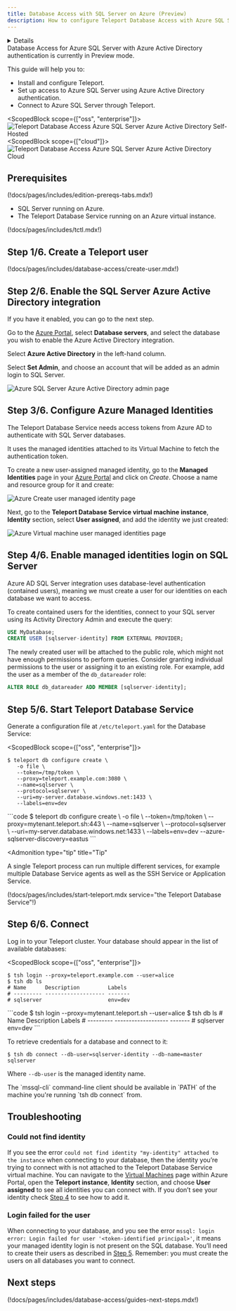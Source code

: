```yaml
---
title: Database Access with SQL Server on Azure (Preview)
description: How to configure Teleport Database Access with Azure SQL Server using Azure Active Directory authentication.
---
```


<Details
  title="Version warning"
  opened={true}
  scope={["oss", "enterprise"]}
  scopeOnly={true}
  min="11.0"
>
  Database Access for Azure SQL Server with Azure Active Directory authentication
  is available starting from Teleport `11.0`.
</Details>

<Admonition type="warning" title="Preview">
  Database Access for Azure SQL Server with Azure Active Directory authentication is
  currently in Preview mode.
</Admonition>

This guide will help you to:

- Install and configure Teleport.
- Set up access to Azure SQL Server using Azure Active Directory authentication.
- Connect to Azure SQL Server through Teleport.

<ScopedBlock scope={["oss", "enterprise"]}>
![Teleport Database Access Azure SQL Server Azure Active Directory Self-Hosted](../../../img/database-access/guides/sqlserver/sql-aad.png)
</ScopedBlock>
<ScopedBlock scope={["cloud"]}>
![Teleport Database Access Azure SQL Server Azure Active Directory Cloud](../../../img/database-access/guides/sqlserver/cloud-sql-aad.png)
</ScopedBlock>

## Prerequisites

(!docs/pages/includes/edition-prereqs-tabs.mdx!)

- SQL Server running on Azure.
- The Teleport Database Service running on an Azure virtual instance.

(!docs/pages/includes/tctl.mdx!)

## Step 1/6. Create a Teleport user

(!docs/pages/includes/database-access/create-user.mdx!)

## Step 2/6. Enable the SQL Server Azure Active Directory integration

If you have it enabled, you can go to the next step.

Go to the [Azure Portal](https://portal.azure.com/), select **Database
servers**, and select the database you wish to enable the Azure Active Directory
integration.

Select **Azure Active Directory** in the left-hand column.

Select **Set Admin**, and choose an account that will be added as an admin
login to SQL Server.

![Azure SQL Server Azure Active Directory admin page](../../../img/database-access/guides/sqlserver/azure-set-ad-admin.png)

## Step 3/6. Configure Azure Managed Identities

The Teleport Database Service needs access tokens from Azure AD to authenticate with
SQL Server databases.

It uses the managed identities attached to its Virtual Machine to fetch the
authentication token.

To create a new user-assigned managed identity, go to the **Managed Identities**
page in your [Azure Portal](https://portal.azure.com/#view/HubsExtension/BrowseResource/resourceType/Microsoft.ManagedIdentity%2FuserAssignedIdentities)
and click on *Create*. Choose a name and resource group for it and create:

![Azure Create user managed identity page](../../../img/database-access/guides/sqlserver/azure-user-managed-identity.png)

Next, go to the **Teleport Database Service virtual machine instance**,
**Identity** section, select **User assigned**, and add the identity we just
created:

![Azure Virtual machine user managed identities page](../../../img/database-access/guides/sqlserver/azure-attach-managed-identity-vm.png)

## Step 4/6. Enable managed identities login on SQL Server

Azure AD SQL Server integration uses database-level authentication (contained
users), meaning we must create a user for our identities on each database we
want to access.

To create contained users for the identities, connect to your SQL server using
its Activity Directory Admin and execute the query:
```sql
USE MyDatabase;
CREATE USER [sqlserver-identity] FROM EXTERNAL PROVIDER;
```

The newly created user will be attached to the public role, which might not
have enough permissions to perform queries. Consider granting individual
permissions to the user or assigning it to an existing role. For example, add
the user as a member of the `db_datareader` role:
```sql
ALTER ROLE db_datareader ADD MEMBER [sqlserver-identity];
```

## Step 5/6. Start Teleport Database Service

Generate a configuration file at `/etc/teleport.yaml` for the Database Service:

<ScopedBlock scope={["oss", "enterprise"]}>
```code
$ teleport db configure create \
   -o file \
   --token=/tmp/token \
   --proxy=teleport.example.com:3080 \
   --name=sqlserver \
   --protocol=sqlserver \
   --uri=my-server.database.windows.net:1433 \
   --labels=env=dev
```
</ScopedBlock>
<ScopedBlock scope={["cloud"]}>
```code
$ teleport db configure create \
   -o file \
   --token=/tmp/token \
   --proxy=mytenant.teleport.sh:443 \
   --name=sqlserver \
   --protocol=sqlserver \
   --uri=my-server.database.windows.net:1433 \
   --labels=env=dev
   --azure-sqlserver-discovery=eastus
```
</ScopedBlock>

<Admonition
  type="tip"
  title="Tip"
>
  A single Teleport process can run multiple different services, for example
  multiple Database Service agents as well as the SSH Service or Application
  Service.
  
</Admonition>

(!docs/pages/includes/start-teleport.mdx service="the Teleport Database Service"!)

## Step 6/6. Connect

Log in to your Teleport cluster. Your database should appear in the list of
available databases:

<ScopedBlock scope={["oss", "enterprise"]}>
```code
$ tsh login --proxy=teleport.example.com --user=alice
$ tsh db ls
# Name      Description         Labels
# --------- ------------------- -------
# sqlserver                     env=dev
```
</ScopedBlock>
<ScopedBlock scope={["cloud"]}>
```code
$ tsh login --proxy=mytenant.teleport.sh --user=alice
$ tsh db ls
# Name      Description         Labels
# --------- ------------------- -------
# sqlserver                     env=dev
```
</ScopedBlock>

To retrieve credentials for a database and connect to it:

```code
$ tsh db connect --db-user=sqlserver-identity --db-name=master sqlserver
```

Where `--db-user` is the managed identity name.

<Admonition type="note">
  The `mssql-cli` command-line client should be available in `PATH` of the machine
  you're running `tsh db connect` from.
</Admonition>

## Troubleshooting

### Could not find identity

If you see the error `could not find identity "my-identity" attached to the
instance` when connecting to your database, then the identity you’re trying to
connect with is not attached to the Teleport Database Service virtual machine.
You can navigate to the [Virtual Machines](https://portal.azure.com/#view/HubsExtension/BrowseResource/resourceType/Microsoft.Compute%2FVirtualMachines) page within Azure Portal,
open the **Teleport instance**, **Identity** section, and choose **User
assigned** to see all identities you can connect with. If you don’t see your
identity check [Step 4](#step-36-configure-azure-managed-identities) to see how
to add it.

### Login failed for the user

When connecting to your database, and you see the error `mssql: login error: Login
failed for user '<token-identified principal>'`, it means your managed identity
login is not present on the SQL database. You’ll need to create their users as
described in [Step 5](#step-46-enable-managed-identities-login-on-sql-server).
Remember: you must create the users on all databases you want to connect.

## Next steps

(!docs/pages/includes/database-access/guides-next-steps.mdx!)
